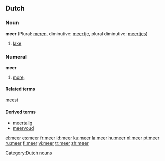 {{see|Meer}}

==Dutch==
===Noun===
'''meer''' {{n}} (Plural: [[meren]], diminutive: [[meertje]], plural diminutive: [[meertjes]])

# [[lake]]

===Numeral===
'''meer'''

# [[more]], {{comparative of|[[veel]]|lang=Dutch|POS=numeral}}

====Related terms====
[[meest]]

====Derived terms====
* [[meertalig]]
* [[meervoud]]

[[Category:Dutch nouns]]

[[el:meer]]
[[es:meer]]
[[fr:meer]]
[[id:meer]]
[[ku:meer]]
[[la:meer]]
[[hu:meer]]
[[nl:meer]]
[[pt:meer]]
[[ru:meer]]
[[fi:meer]]
[[vi:meer]]
[[tr:meer]]
[[zh:meer]]